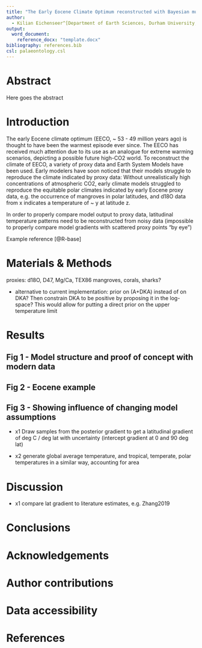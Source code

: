 ```yaml
---
title: "The Early Eocene Climate Optimum reconstructed with Bayesian multi-proxy integration"
author: 
  - Kilian Eichenseer^[Department of Earth Sciences, Durham University, South Road, DH1 3LE, Durham, United Kingdom] and Lewis A. Jones^[Centro de Investigación Mariña, Grupo de Ecoloxía Animal, Universidade de Vigo, 36310 Vigo, Spain]
output: 
  word_document:
    reference_docx: "template.docx"
bibliography: references.bib
csl: palaeontology.csl
---
```


<!-- discarded titles: 
Modelling latitudinal temperature gradients from geological proxies: An early Eocene example
-->

Abstract
===============================================================================

Here goes the abstract

# Introduction

The early Eocene climate optimum (EECO, ~ 53 - 49 million years ago) is thought to have been the warmest episode ever since. The EECO has received much attention due to its use as an analogue for extreme warming scenarios, depicting a possible future high-CO2 world. To reconstruct the climate of EECO, a variety of proxy data and Earth System Models have been used. Early modelers have soon noticed that their models struggle to reproduce the climate indicated by proxy data: Without unrealistically high concentrations of atmospheric CO2, early climate models struggled to reproduce the equitable polar climates indicated by early Eocene proxy data, e.g. the occurrence of mangroves in polar latitudes, and d18O data from x indicates a temperature of ~ y at latitude z.  

In order to properly compare model output to proxy data, latitudinal temperature patterns need to be reconstructed from noisy data (impossible to properly compare model gradients with scattered proxy points "by eye")



Example reference [@R-base]

# Materials & Methods

proxies: d18O, D47, Mg/Ca, TEX86
mangroves, corals, sharks?

- alternative to current implementation: prior on (A+DKA) instead of on DKA? Then constrain DKA to be positive by proposing it in the log-space? This would allow for putting a direct prior on the upper temperature limit

# Results

## Fig 1 - Model structure and proof of concept with modern data
## Fig 2 - Eocene example
## Fig 3 - Showing influence of changing model assumptions

- x1 Draw samples from the posterior gradient to get a latitudinal gradient of deg C / deg lat with uncertainty (intercept gradient at 0 and 90 deg lat)

- x2 generate global average temperature, and tropical, temperate, polar temperatures in a similar way, accounting for area

# Discussion

- x1 compare lat gradient to literature estimates, e.g. Zhang2019

# Conclusions

# Acknowledgements

# Author contributions

# Data accessibility

# References

